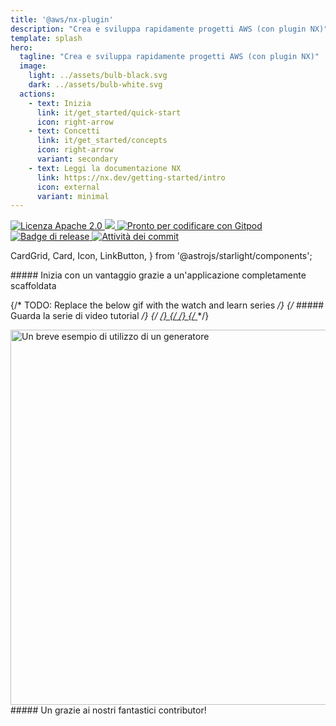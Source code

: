 ```yaml
---
title: '@aws/nx-plugin'
description: "Crea e sviluppa rapidamente progetti AWS (con plugin NX)"
template: splash
hero:
  tagline: "Crea e sviluppa rapidamente progetti AWS (con plugin NX)"
  image:
    light: ../assets/bulb-black.svg
    dark: ../assets/bulb-white.svg
  actions:
    - text: Inizia
      link: it/get_started/quick-start
      icon: right-arrow
    - text: Concetti
      link: it/get_started/concepts
      icon: right-arrow
      variant: secondary
    - text: Leggi la documentazione NX
      link: https://nx.dev/getting-started/intro
      icon: external
      variant: minimal
---
```




<p class="badges">
  <a href="https://opensource.org/licenses/Apache-2.0">
    <img
      src="https://img.shields.io/badge/License-Apache%202.0-yellowgreen.svg"
      alt="Licenza Apache 2.0"
    />
  </a>
  <a href="https://codecov.io/gh/awslabs/nx-plugin-for-aws">
    <img src="https://codecov.io/gh/awslabs/nx-plugin-for-aws/graph/badge.svg?token=X27pgFfxuQ" />
  </a>
  <a href="https://gitpod.io/new/?workspaceClass=g1-large#https://github.com/awslabs/nx-plugin-for-aws">
    <img
      src="https://img.shields.io/badge/Gitpod-ready--to--code-blue?logo=gitpod"
      alt="Pronto per codificare con Gitpod"
    />
  </a>
  <a href="https://github.com/awslabs/nx-plugin-for-aws/actions/workflows/ci.yml">
    <img
      src="https://github.com/awslabs/nx-plugin-for-aws/actions/workflows/ci.yml/badge.svg"
      alt="Badge di release"
    />
  </a>
  <a href="https://github.com/awslabs/nx-plugin-for-aws/commits/main">
    <img
      src="https://img.shields.io/github/commit-activity/w/awslabs/nx-plugin-for-aws"
      alt="Attività dei commit"
    />
  </a>
</p>

  CardGrid,
  Card,
  Icon,
  LinkButton,
} from '@astrojs/starlight/components';

<div class='container three-column grid-icons'>
##### Inizia con un vantaggio grazie a un'applicazione completamente scaffoldata

<CardGrid className="foo">
  <Card title="Aggiungi componenti al tuo progetto">
    <Icon name="puzzle" size="100px"/>
  </Card>
  <Card title="Condividi il codice e collabora senza intoppi">
    <Icon name="seti:bicep" size="100px"/>
  </Card>
  <Card title="Personalizza i tuoi progetti a modo tuo">
    <Icon name="seti:config" size="100px"/>
  </Card>
</CardGrid>
</div>

<div class='container'>

{/* TODO: Replace the below gif with the watch and learn series */}
{/* ##### Guarda la serie di video tutorial */}
{/* <a href="/videos/course/overview"> */}
{/* <VideoPlayer link="https://www.youtube.com/watch?v=5u0Ds7wzUeI" /> */}
{/* </a> */}

<div style={{ width: '100%' }}>
  <Image
    style={{ margin: 'auto' }}
    src={websiteGeneratorGif}
    alt="Un breve esempio di utilizzo di un generatore"
    width="800"
    height="600"
  />
</div>

</div>

<div class="container">
  ##### Un grazie ai nostri fantastici contributor!
  <ContributorList githubRepo="awslabs/nx-plugin-for-aws" />
</div>